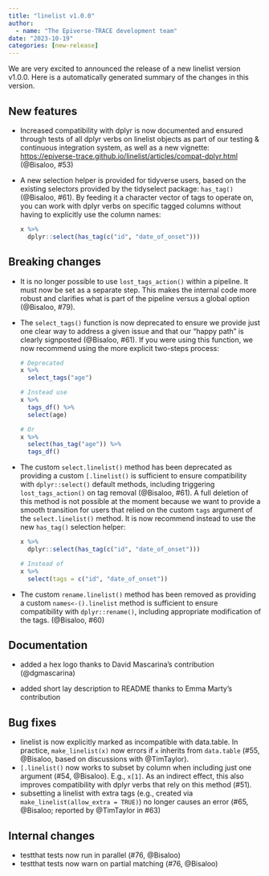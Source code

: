 ```yaml
---
title: "linelist v1.0.0"
author:
  - name: "The Epiverse-TRACE development team"
date: "2023-10-19"
categories: [new-release]
---
```


We are very excited to announced the release of a new linelist version v1.0.0.
Here is a automatically generated summary of the changes in this version.

## New features

* Increased compatibility with dplyr is now documented and ensured through
tests of all dplyr verbs on linelist objects as part of our testing & continuous
integration system, as well as a new vignette: 
<https://epiverse-trace.github.io/linelist/articles/compat-dplyr.html> 
(@Bisaloo, #53)

* A new selection helper is provided for tidyverse users, based on the existing
selectors provided by the tidyselect package: `has_tag()` (@Bisaloo, #61). By 
feeding it a character vector of tags to operate on, you can work with dplyr
verbs on specific tagged columns without having to explicitly use the column
names:

  ```r
  x %>%
    dplyr::select(has_tag(c("id", "date_of_onset")))
  ```

## Breaking changes

* It is no longer possible to use `lost_tags_action()` within a pipeline. It 
must now be set as a separate step. This makes the internal code more robust and
clarifies what is part of the pipeline versus a global option (@Bisaloo, #79).

* The `select_tags()` function is now deprecated to ensure we provide just one
clear way to address a given issue and that our "happy path" is clearly
signposted (@Bisaloo, #61). If you were using this function, we now recommend 
using the more explicit two-steps process:

  ```r
  # Deprecated
  x %>%
    select_tags("age")

  # Instead use
  x %>%
    tags_df() %>%
    select(age)
  
  # Or
  x %>%
    select(has_tag("age")) %>%
    tags_df()
  ```

* The custom `select.linelist()` method has been deprecated as providing a 
custom `[.linelist()` is sufficient to ensure compatibility with
`dplyr::select()` default methods, including triggering `lost_tags_action()`
on tag removal (@Bisaloo, #61).
A full deletion of this method is not possible at the moment because we want to
provide a smooth transition for users that relied on the custom `tags` argument
of the `select.linelist()` method. It is now recommend instead to use the new 
`has_tag()` selection helper:

  ```r
  x %>%
    dplyr::select(has_tag(c("id", "date_of_onset")))
    
  # Instead of
  x %>%
    select(tags = c("id", "date_of_onset"))
  ```

* The custom `rename.linelist()` method has been removed as providing a custom
`names<-().linelist` method is sufficient to ensure compatibility with 
`dplyr::rename()`, including appropriate modification of the tags. (@Bisaloo, 
#60)

## Documentation

* added a hex logo thanks to David Mascarina's contribution (@dgmascarina)

* added short lay description to README thanks to Emma Marty's contribution

## Bug fixes

* linelist is now explicitly marked as incompatible with data.table. 
In practice, `make_linelist(x)` now errors if `x` inherits from `data.table` 
(#55, @Bisaloo, based on discussions with @TimTaylor).
* `[.linelist()` now works to subset by column when including just one argument 
(#54, @Bisaloo). E.g., `x[1]`. As an indirect effect, this also improves
compatibility with dplyr verbs that rely on this method (#51).
* subsetting a linelist with extra tags (e.g., created via 
`make_linelist(allow_extra = TRUE)`) no longer causes an error (#65, @Bisaloo; 
reported by @TimTaylor in #63)

## Internal changes

* testthat tests now run in parallel (#76, @Bisaloo)
* testthat tests now warn on partial matching (#76, @Bisaloo)


